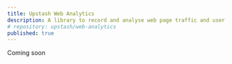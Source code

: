 ---
title: Upstash Web Analytics
description: A library to record and analyse web page traffic and user behaviour
# repository: upstash/web-analytics
published: true
---

Coming soon
